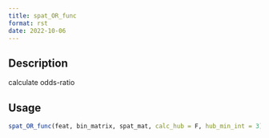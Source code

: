 ```yaml
--- 
title: spat_OR_func 
format: rst 
date: 2022-10-06 
--- 
```


## Description

calculate odds-ratio


## Usage

```r
spat_OR_func(feat, bin_matrix, spat_mat, calc_hub = F, hub_min_int = 3)
```


